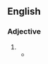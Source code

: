 ==English==

===Adjective===
{{head|en|comparative adjective}}

# {{en-comparative of|high-risk}}
#*{{quote-journal|en|journal=BBC|title=Trump spends first night in hospital after Covid-19 diagnosis|author=Peter Bowes|date=October 3, 2020|passage=The president, being 74, a man and someone categorised as obese, is in a '''higher-risk''' category for Covid-19.}}